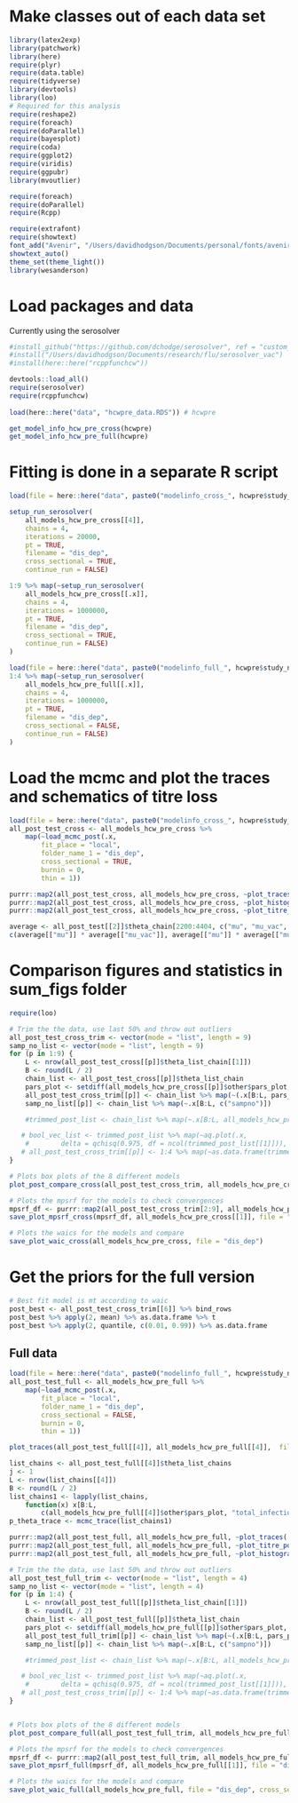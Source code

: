 
# Make classes out of each data set
```r

library(latex2exp)
library(patchwork)
library(here)
require(plyr)
require(data.table)
require(tidyverse)
library(devtools)
library(loo)
# Required for this analysis
require(reshape2)
require(foreach)
require(doParallel)
require(bayesplot)
require(coda)
require(ggplot2)
require(viridis)
require(ggpubr)
library(mvoutlier)

require(foreach)
require(doParallel)
require(Rcpp)

require(extrafont)
require(showtext)
font_add("Avenir", "/Users/davidhodgson/Documents/personal/fonts/avenir_ff/AvenirLTStd-Book.otf")  
showtext_auto()
theme_set(theme_light())
library(wesanderson)

```

# Load packages and data
Currently using the serosolver 
```r


#install_github("https://github.com/dchodge/serosolver", ref = "custom_ab")
#install("/Users/davidhodgson/Documents/research/flu/serosolver_vac")
#install(here::here("rcppfunchcw"))

devtools::load_all()
require(serosolver)
require(rcppfunchcw)
 
load(here::here("data", "hcwpre_data.RDS")) # hcwpre

get_model_info_hcw_pre_cross(hcwpre)
get_model_info_hcw_pre_full(hcwpre)


````

# Fitting is done in a separate R script
```r

load(file = here::here("data", paste0("modelinfo_cross_", hcwpre$study_name_short, ".RDS"))) #all_models_hcw_pre_cross

setup_run_serosolver(
    all_models_hcw_pre_cross[[4]],
    chains = 4,
    iterations = 20000,
    pt = TRUE,
    filename = "dis_dep",
    cross_sectional = TRUE,
    continue_run = FALSE)

1:9 %>% map(~setup_run_serosolver(
    all_models_hcw_pre_cross[[.x]],
    chains = 4,
    iterations = 1000000,
    pt = TRUE,
    filename = "dis_dep",
    cross_sectional = TRUE,
    continue_run = FALSE)
)

```


```r

load(file = here::here("data", paste0("modelinfo_full_", hcwpre$study_name_short, ".RDS"))) #all_models_hcw_pre_full
1:4 %>% map(~setup_run_serosolver(
    all_models_hcw_pre_full[[.x]],
    chains = 4,
    iterations = 1000000,
    pt = TRUE,
    filename = "dis_dep",
    cross_sectional = FALSE,
    continue_run = FALSE)
)

```

# Load the mcmc and plot the traces and schematics of titre loss
```r

load(file = here::here("data", paste0("modelinfo_cross_", hcwpre$study_name_short, ".RDS"))) #all_models_hcw_pre_cross
all_post_test_cross <- all_models_hcw_pre_cross %>%
    map(~load_mcmc_post(.x,
        fit_place = "local",
        folder_name_1 = "dis_dep",
        cross_sectional = TRUE,
        burnin = 0,
        thin = 1))

purrr::map2(all_post_test_cross, all_models_hcw_pre_cross, ~plot_traces(.x, .y, file = "dis_dep/cross_sec"))
purrr::map2(all_post_test_cross, all_models_hcw_pre_cross, ~plot_histogram(.x, .y, file = "dis_dep/cross_sec"))
purrr::map2(all_post_test_cross, all_models_hcw_pre_cross, ~plot_titre_post(.x, .y, file = "dis_dep/cross_sec"))

```

```r

average <- all_post_test[[2]]$theta_chain[2200:4404, c("mu", "mu_vac", "mu_short_vac", "wane_vac")] %>% apply(2, mean)
c(average[["mu"]] * average[["mu_vac"]], average[["mu"]] * average[["mu_vac"]] + (average[["mu_short_vac"]] - ((1:11) * average[["wane_vac"]])))


```

# Comparison figures and statistics in sum_figs folder

```r
require(loo)

# Trim the the data, use last 50% and throw out outliers 
all_post_test_cross_trim <- vector(mode = "list", length = 9)
samp_no_list <- vector(mode = "list", length = 9)
for (p in 1:9) { 
    L <- nrow(all_post_test_cross[[p]]$theta_list_chain[[1]])
    B <- round(L / 2)
    chain_list <- all_post_test_cross[[p]]$theta_list_chain
    pars_plot <- setdiff(all_models_hcw_pre_cross[[p]]$other$pars_plot, "tau_vac" )
    all_post_test_cross_trim[[p]] <- chain_list %>% map(~(.x[B:L, pars_plot] %>% as.data.frame))
    samp_no_list[[p]] <- chain_list %>% map(~.x[B:L, c("sampno")])

    #trimmed_post_list <- chain_list %>% map(~.x[B:L, all_models_hcw_pre_cross[[p]]$other$pars_plot])

   # bool_vec_list <- trimmed_post_list %>% map(~aq.plot(.x,
    #        delta = qchisq(0.975, df = ncol(trimmed_post_list[[1]])), quan = 1, alpha = 0.01)[[1]])
   # all_post_test_cross_trim[[p]] <- 1:4 %>% map(~as.data.frame(trimmed_post_list[[.x]][!bool_vec_list[[.x]], ]))
}

# Plots box plots of the 8 different models
plot_post_compare_cross(all_post_test_cross_trim, all_models_hcw_pre_cross, file = "dis_dep/cross_sec")

# Plots the mpsrf for the models to check convergences
mpsrf_df <- purrr::map2(all_post_test_cross_trim[2:9], all_models_hcw_pre_cross[2:9], ~calc_mpsrf(.x, .y)) %>% bind_rows
save_plot_mpsrf_cross(mpsrf_df, all_models_hcw_pre_cross[[1]], file = "dis_dep/cross_sec")

# Plots the waics for the models and compare
save_plot_waic_cross(all_models_hcw_pre_cross, file = "dis_dep")

```

# Get the priors for the full version

```r

# Best fit model is mt according to waic
post_best <- all_post_test_cross_trim[[6]] %>% bind_rows
post_best %>% apply(2, mean) %>% as.data.frame %>% t
post_best %>% apply(2, quantile, c(0.01, 0.99)) %>% as.data.frame

```



## Full data 



```r

load(file = here::here("data", paste0("modelinfo_full_", hcwpre$study_name_short, ".RDS"))) #all_models_hcw_pre_full
all_post_test_full <- all_models_hcw_pre_full %>%
    map(~load_mcmc_post(.x,
        fit_place = "local",
        folder_name_1 = "dis_dep",
        cross_sectional = FALSE,
        burnin = 0,
        thin = 1))

plot_traces(all_post_test_full[[4]], all_models_hcw_pre_full[[4]],  file = "dis_dep/full")

list_chains <- all_post_test_full[[4]]$theta_list_chains
j <- 1
L <- nrow(list_chains[[4]])
B <- round(L / 2)
list_chains1 <- lapply(list_chains, 
    function(x) x[B:L, 
        c(all_models_hcw_pre_full[[4]]$other$pars_plot, "total_infections", "lnlike", "prior_prob")])
p_theta_trace <- mcmc_trace(list_chains1)

purrr::map2(all_post_test_full, all_models_hcw_pre_full, ~plot_traces(.x, .y, file = "dis_dep/full"))
purrr::map2(all_post_test_full, all_models_hcw_pre_full, ~plot_titre_post(.x, .y, file = "dis_dep/full"))
purrr::map2(all_post_test_full, all_models_hcw_pre_full, ~plot_histogram(.x, .y, file = "dis_dep/full"))

```


```r

# Trim the the data, use last 50% and throw out outliers 
all_post_test_full_trim <- vector(mode = "list", length = 4)
samp_no_list <- vector(mode = "list", length = 4)
for (p in 1:4) { 
    L <- nrow(all_post_test_full[[p]]$theta_list_chain[[1]])
    B <- round(L / 2)
    chain_list <- all_post_test_full[[p]]$theta_list_chain
    pars_plot <- setdiff(all_models_hcw_pre_full[[p]]$other$pars_plot, "tau_vac" )
    all_post_test_full_trim[[p]] <- chain_list %>% map(~(.x[B:L, pars_plot] %>% as.data.frame))
    samp_no_list[[p]] <- chain_list %>% map(~.x[B:L, c("sampno")])

    #trimmed_post_list <- chain_list %>% map(~.x[B:L, all_models_hcw_pre_cross[[p]]$other$pars_plot])

   # bool_vec_list <- trimmed_post_list %>% map(~aq.plot(.x,
    #        delta = qchisq(0.975, df = ncol(trimmed_post_list[[1]])), quan = 1, alpha = 0.01)[[1]])
   # all_post_test_cross_trim[[p]] <- 1:4 %>% map(~as.data.frame(trimmed_post_list[[.x]][!bool_vec_list[[.x]], ]))
}


# Plots box plots of the 8 different models
plot_post_compare_full(all_post_test_full_trim, all_models_hcw_pre_full, file = "dis_dep/full")

# Plots the mpsrf for the models to check convergences
mpsrf_df <- purrr::map2(all_post_test_full_trim, all_models_hcw_pre_full, ~calc_mpsrf(.x, .y)) %>% bind_rows
save_plot_mpsrf_full(mpsrf_df, all_models_hcw_pre_full[[1]], file = "dis_dep/full")

# Plots the waics for the models and compare
save_plot_waic_full(all_models_hcw_pre_full, file = "dis_dep", cross_sec = FALSE)

```
